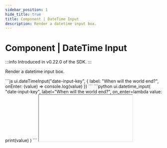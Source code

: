 ```yaml
---
sidebar_position: 1
hide_title: true
title: Component | DateTime Input
description: Render a datetime input box.
---
```




# Component | DateTime Input

:::info
Introduced in v0.22.0 of the SDK.
:::

Render a datetime input box.

<Tabs groupId="sdkLanguage">
    <TabItem value="node" label="TypeScript / JavaScript">
    ```js
    ui.dateTimeInput("date-input-key", { 
        label: "When will the world end?",
        onEnter: (value) => console.log(value)
    })
    ```
    </TabItem>
    <TabItem value="python" label="Python">
    ```python
    ui.datetime_input(
        "date-input-key",
        label="When will the world end?",
        on_enter=lambda value: print(value)
    )
    ```
    </TabItem>
</Tabs>

<IFrame type="components-input-datetime" heightPx={150} />

Learn more about [working with inputs](/guides/forms).

## API reference

### Function signature

<Tabs groupId="sdkLanguage">
    <TabItem value="node" label="TypeScript / JavaScript">
    ```js
    /**
     * One of the following:
     * - A JS Date object in UTC
     * - A human readable object with year, month (1-12), day (1-31), hour (0-23), and minute (0-59)
     * - `null` to ignore the parameter and use the default value
     */
    type DateTimeInput = 
        | {
            year: number;
            month: number; // 1-12
            day: number; // 1-31
            hour: number; // 0-23
            minute: number; // 0-59
        }
        | Date // Assumes UTC for the given date
        | null

    /**
     * One of the following:
     * - An object with human readable values for year, month (1-12), day (1-31), hour (0-23), minute (0-59),
     *   and a JS Date object with the selected datetime in UTC
     * - `null` if no datetime was selected
     */
    type DateTimeOutput = 
        | {
            year: number;
            month: number; // 1-12
            day: number; // 1-31
            hour: number; // 0-23
            minute: number; // 0-59
            jsDate: Date; // Selected datetime in UTC
        }
        | null // Passes `null` if no datetime was selected

    ui.dateTimeInput(
        id: string,
        properties: Partial<{
            label: string,
            description: string,
            required: boolean,
            min: DateTimeInput,
            max: DateTimeInput,
            initialValue: DateTimeInput,
            validate: (value: DateTimeOutput) => string | void,
            onEnter: (value: DateTimeOutput) => void,
            style: Style | null
        }>
    )
    ```
    </TabItem>
    <TabItem value="python" label="Python">
    ```python
    ui.datetime_input(
        id: str,
        *,
        label: str | None = None,
        description: str | None = None,
        required: bool = True,
        min: datetime.datetime | None = None,
        max: datetime.datetime | None = None,
        initial_value: datetime.datetime | None = None,
        validate: Callable[[datetime.datetime | None], str | None] | None = None,
        on_enter: Callable[[datetime.datetime | None], None] | None = None,
        style: Style | None = None
    )
    ```
    </TabItem>
</Tabs>

### Parameters

<ParameterTemplate.Id />

<ParameterTemplate.Label componentName="datetime input" />

<ParameterTemplate.Description
    componentName="datetime input box"
/>

<ParameterTemplate.Required
    parameter="required"
    componentName="datetime input"
    hookName={lang => lang === "js" ? "onEnter" : "on_enter"}
/>

<Tabs groupId="sdkLanguage" className="hide_tabs">
    <TabItem value="node" label="TypeScript / JavaScript">
    #### <span className="api_parameter">properties.min</span> <span className="optional-pill">optional</span> <span className="type-pill">DateTimeInput</span>
    </TabItem>
    <TabItem value="python" label="Python">
    #### <span className="api_parameter">min</span> <span className="optional-pill">optional</span> <span className="type-pill">datetime.datetime | None</span>
    </TabItem>
</Tabs>

The earliest datetime that can be selected. If not provided, there is no minimum datetime.

<Tabs groupId="sdkLanguage" className="hide_tabs">
    <TabItem value="node" label="TypeScript / JavaScript">
    The parameter expects either a JS Date in UTC or a human readable object with year, month (1-12), day (1-31), hour (0-23), and minute (0-59).

    ```js
    type DateTimeInput = 
        | {
            year: number;
            month: number; // 1-12
            day: number; // 1-31
            hour: number; // 0-23
            minute: number; // 0-59
        }
        | Date // Assumes UTC for the given date
        | null // Use default value (i.e. no minimum datetime)
    ```
    </TabItem>
    <TabItem value="python" label="Python">
    The parameter expects either a `datetime.datetime` object or `None` to ignore the parameter and use the default value.

    ```python
    DateTimeType = datetime.datetime | None
    ```
    </TabItem>
</Tabs>

---

<Tabs groupId="sdkLanguage" className="hide_tabs">
    <TabItem value="node" label="TypeScript / JavaScript">
    #### <span className="api_parameter">properties.max</span> <span className="optional-pill">optional</span> <span className="type-pill">DateTimeInput</span>
    </TabItem>
    <TabItem value="python" label="Python">
    #### <span className="api_parameter">max</span> <span className="optional-pill">optional</span> <span className="type-pill">datetime.datetime | None</span>
    </TabItem>
</Tabs>

The latest datetime that can be selected. If not provided, there is no maximum datetime.

<Tabs groupId="sdkLanguage" className="hide_tabs">
    <TabItem value="node" label="TypeScript / JavaScript">
    The parameter expects either a JS Date in UTC or a human readable object with year, month (1-12), day (1-31), hour (0-23), and minute (0-59).

    ```js
    type DateTimeInput = 
        | {
            year: number;
            month: number; // 1-12
            day: number; // 1-31
            hour: number; // 0-23
            minute: number; // 0-59
        }
        | Date // Assumes UTC for the given date
        | null // Use default value (i.e. no maximum datetime)
    ```
    </TabItem>
    <TabItem value="python" label="Python">
    The parameter expects either a `datetime.datetime` object or `None` to ignore the parameter and use the default value.

    ```python
    DateTimeType = datetime.datetime | None
    ```
    </TabItem>
</Tabs>

---

<Tabs groupId="sdkLanguage" className="hide_tabs">
    <TabItem value="node" label="TypeScript / JavaScript">
    #### <span className="api_parameter">properties.initialValue</span> <span className="optional-pill">optional</span> <span className="type-pill">DateTimeInput</span>
    </TabItem>
    <TabItem value="python" label="Python">
    #### <span className="api_parameter">initial_value</span> <span className="optional-pill">optional</span> <span className="type-pill">datetime.datetime | None</span>
    </TabItem>
</Tabs>

The initial value of the datetime input. Defaults to `null`. You can also update the value of the datetime input at any time by updating its initial value and calling [`page.update()`](/page-actions/update).

<Tabs groupId="sdkLanguage" className="hide_tabs">
    <TabItem value="node" label="TypeScript / JavaScript">
    The parameter expects either a JS Date in UTC or a human readable object with year, month (1-12), day (1-31), hour (0-23), and minute (0-59).

    ```js
    type DateTimeInput = 
        | {
            year: number;
            month: number; // 1-12
            day: number; // 1-31
            hour: number; // 0-23
            minute: number; // 0-59
        }
        | Date // Assumes UTC for the given date
        | null // Use default value (i.e. no initial value)
    ```
    </TabItem>
    <TabItem value="python" label="Python">
    The parameter expects either a `datetime.datetime` object or `None` to ignore the parameter and use the default value.

    ```python
    DateTimeType = datetime.datetime | None
    ```
    </TabItem>
</Tabs>

---

<Tabs groupId="sdkLanguage" className="hide_tabs">
    <TabItem value="node" label="TypeScript / JavaScript">
    #### <span className="api_parameter">properties.validate</span> <span className="optional-pill">optional</span> <span className="type-pill">(value: DateTimeOutput) => string | void</span>
    </TabItem>
    <TabItem value="python" label="Python">
    #### <span className="api_parameter">validate</span> <span className="optional-pill">optional</span> <span className="type-pill">Callable[[datetime.datetime | None], str | None]</span>
    </TabItem>
</Tabs>

Validate the input value before submitting it. If the function returns a string, it will be displayed as an error message.

<Tabs groupId="sdkLanguage" className="hide_tabs">
    <TabItem value="node" label="TypeScript / JavaScript">
    The validator will be passed an object with the following properties:

    ```js
    type DateTimeOutput = 
        | {
            year: number;
            month: number; // 1-12
            day: number; // 1-31
            hour: number; // 0-23
            minute: number; // 0-59
            jsDate: Date; // Selected datetime in UTC
        }
        | null // Passes `null` if no datetime was selected
    ```
    </TabItem>
    <TabItem value="python" label="Python">
    The validator will be passed a `datetime.datetime` variable with the selected datetime or `None` if no datetime was selected.

    ```python
    DateTimeType = datetime.datetime | None
    ```
    </TabItem>
</Tabs>

---

<Tabs groupId="sdkLanguage" className="hide_tabs">
    <TabItem value="node" label="TypeScript / JavaScript">
    #### <span className="api_parameter">properties.onEnter</span> <span className="optional-pill">optional</span> <span className="type-pill">(value: DateTimeOutput) => void</span>
    </TabItem>
    <TabItem value="python" label="Python">
    #### <span className="api_parameter">on_enter</span> <span className="optional-pill">optional</span> <span className="type-pill">Callable[[datetime.datetime | None], None]</span>
    </TabItem>
</Tabs>

A callback function that is called when the user presses enter in the datetime input.

<Tabs groupId="sdkLanguage" className="hide_tabs">
    <TabItem value="node" label="TypeScript / JavaScript">
    The callback will be passed an object with the following properties:

    ```js
    type DateTimeOutput = 
        | {
            year: number;
            month: number; // 1-12
            day: number; // 1-31
            hour: number; // 0-23
            minute: number; // 0-59
            jsDate: Date; // Selected datetime in UTC
        }
        | null // Passes `null` if no datetime was selected
    ```
    </TabItem>
    <TabItem value="python" label="Python">
    The callback will be passed a `datetime.datetime` variable with the selected datetime or `None` if no datetime was selected.

    ```python
    DateTimeType = datetime.datetime | None
    ```
    </TabItem>
</Tabs>

---

<ParameterTemplate.Style />
